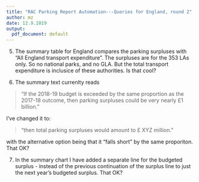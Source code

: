 ```yaml
---
title: "RAC Parking Report Automation---Queries for England, round 2"
author: mz
date: 12.9.2019
output:
  pdf_document: default
---
```


5. The summary table for England compares the parking surpluses with "All England transport expenditure". The surpluses are for the 353 LAs only. So no national parks, and no GLA. But the total transport expenditure is inclusice of these authorities. Is that cool? 

6. The summary text currenlty reads 

> "If the 2018-19 budget is exceeded by the same proportion as the 2017-18 outcome, then parking surpluses could be very nearly £1 billion."

I've changed it to:

> "then total parking surpluses would amount to £ XYZ million."

with the alternative option being that it "falls short" by the same proporiton. That OK?

7. In the summary chart I have added a separate line for the budgeted surplus - instead of the previous continuation of the surplus line to just the next year's budgeted surplus. That OK?